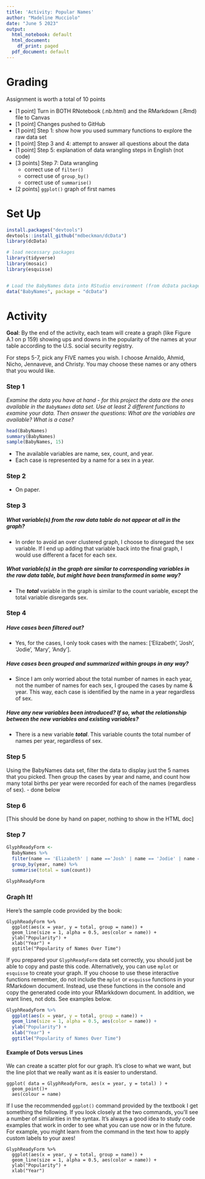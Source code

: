```yaml
---
title: 'Activity: Popular Names'
author: "Madeline Mucciolo"
date: "June 5 2023"
output:
  html_notebook: default
  html_document:
    df_print: paged
  pdf_document: default
---
```



# Grading

Assignment is worth a total of 10 points

* [1 point] Turn in BOTH RNotebook (.nb.html) and the RMarkdown (.Rmd) file to Canvas
* [1 point] Changes pushed to GitHub
* [1 point] Step 1: show how you used summary functions to explore the raw data set
* [1 point] Step 3 and 4: attempt to answer all questions about the data
* [1 point] Step 5: explanation of data wrangling steps in English (not code)
* [3 points] Step 7: Data wrangling
    * correct use of `filter()`
    * correct use of `group_by()`
    * correct use of `summarise()`
* [2 points] `ggplot()` graph of first names 



# Set Up
```r
install.packages("devtools")
devtools::install_github("mdbeckman/dcData")
library(dcData)
```


```r
# load necessary packages
library(tidyverse)
library(mosaic)
library(esquisse)


# Load the BabyNames data into RStudio environment (from dcData package)
data("BabyNames", package = "dcData")
```

# Activity

**Goal**: By the end of the activity, each team will create a graph (like Figure A.1 on p 159) showing ups and downs in the popularity of the names at your table according to the U.S. social security registry.  

For steps 5-7, pick any FIVE names you wish. I choose Arnaldo, Ahmid, Nicho, Jennaveve, and Christy. You may choose these names or any others that you would like. 


### Step 1

*Examine the data you have at hand - for this project the data are the ones available in the `BabyNames` data set. Use at least 2 different functions to examine your data. Then answer the questions: What are the variables are available? What is a case?*

```r
head(BabyNames)
summary(BabyNames)
sample(BabyNames, 15)
```
- The available variables are name, sex, count, and year.
- Each case is represented by a name for a sex in a year.


### Step 2
- On paper.


### Step 3 

##### What variable(s) from the raw data table do not appear at all in the graph?

- In order to avoid an over clustered graph, I choose to disregard the sex variable. If I end up adding that variable back into the final graph, I would use different a facet for each sex.

##### What variable(s) in the graph are similar to corresponding variables in the raw data table, but might have been transformed in some way?

- The ***total*** variable in the graph is similar to the count variable, except the total variable disregards sex.


### Step 4

##### Have cases been filtered out?

- Yes, for the cases, I only took cases with the names: ['Elizabeth', 'Josh', 'Jodie', 'Mary', 'Andy'].


##### Have cases been grouped and summarized within groups in any way?

- Since I am only worried about the total number of names in each year, not the number of names for each sex, I grouped the cases by name & year. This way, each case is identified by the name in a year regardless of sex.


##### Have any new variables been introduced?  If so, what the relationship between the new variables and existing variables?

- There is a new variable ***total***. This variable counts the total number of names per year, regardless of sex.


### Step 5


Using the BabyNames data set, filter the data to display just the 5 names that you picked.  Then group the cases by year and name, and count how many total births per year were recorded for each of the names (regardless of sex).
- done below


### Step 6

[This should be done by hand on paper, nothing to show in the HTML doc]

### Step 7

```r
GlyphReadyForm <-
  BabyNames %>%
  filter(name == 'Elizabeth' | name =='Josh' | name == 'Jodie' | name == 'Mary' | name == 'Andy') %>%
  group_by(year, name) %>%
  summarise(total = sum(count))
  
GlyphReadyForm
```


### Graph It!

Here's the sample code provided by the book:

```
GlyphReadyForm %>%
  ggplot(aes(x = year, y = total, group = name)) + 
  geom_line(size = 1, alpha = 0.5, aes(color = name)) + 
  ylab("Popularity") + 
  xlab("Year") +
  ggtitle("Popularity of Names Over Time")
```

If you prepared your `GlyphReadyForm` data set correctly, you should just be able to copy and paste this code. Alternatively, you can use `mplot` or `esquisse` to create your graph. If you choose to use these interactive functions remember, do not include the `mplot` or `esquisse` functions in your RMarkdown document. Instead, use these functions in the console and copy the generated code into your RMarkkdown document. In addition, we want lines, not dots. See examples below. 


```r
GlyphReadyForm %>%
  ggplot(aes(x = year, y = total, group = name)) + 
  geom_line(size = 1, alpha = 0.5, aes(color = name)) + 
  ylab("Popularity") + 
  xlab("Year") +
  ggtitle("Popularity of Names Over Time")
```



#### Example of Dots versus Lines

We can create a scatter plot for our graph. It's close to what we want, but the line plot that we really want as it is easier to understand.

```
ggplot( data = GlyphReadyForm, aes(x = year, y = total) ) +
  geom_point()+
  aes(colour = name) 
```

If I use the recommended `ggplot()` command provided by the textbook I get something the following.  If you look closely at the two commands, you'll see a number of similarities in the syntax.  It's always a good idea to study code examples that work in order to see what you can use now or in the future.  For example, you might learn from the command in the text how to apply custom labels to your axes!

```
GlyphReadyForm %>%
  ggplot(aes(x = year, y = total, group = name)) + 
  geom_line(size = 1, alpha = 0.5, aes(color = name)) + 
  ylab("Popularity") + 
  xlab("Year")
```

